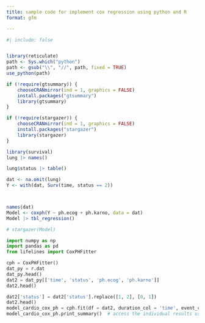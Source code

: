 ```yaml
---
title: sample code for implement cox regression using python and R 
format: gfm

---
```



```r
#| include: false


library(reticulate)
path <- Sys.which("python")
path <- gsub("\\", "//", path, fixed = TRUE)
use_python(path)
```



```r
if (!require(gtsummary)) {
    chooseCRANmirror(ind = 1, graphics = FALSE)
    install.packages("gtsummary")
    library(gtsummary)
}

if (!require(stargazer)) {
    chooseCRANmirror(ind = 1, graphics = FALSE)
    install.packages("stargazer")
    library(stargazer)
}

library(survival)
lung |> names()

lung$status |> table()

dat <- na.omit(lung)
Y <- with(dat, Surv(time, status == 2))



names(dat)
Model <- coxph(Y ~ ph.ecog + ph.karno, data = dat)
Model |> tbl_regression()

# stargazer(Model)


```



```python
import numpy as np
import pandas as pd
from lifelines import CoxPHFitter

cph = CoxPHFitter()
dat_py = r.dat
dat_py.head()
dat2 = dat_py[['time', 'status', 'ph.ecog', 'ph.karno']]
dat2.head()

dat2['status'] = dat2['status'].replace([1, 2], [0, 1])
dat2.head()
model_cardio_cox_ph = cph.fit(df = dat2, duration_col = 'time', event_col = 'status')
model_cardio_cox_ph.print_summary()  # access the individual results using cph.summary


```